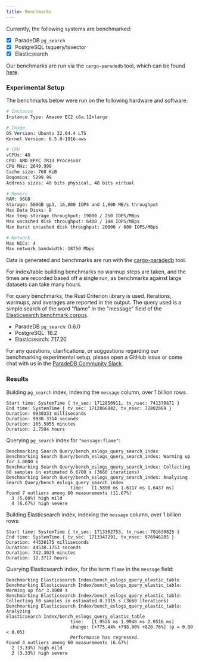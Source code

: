 ```yaml
---
title: Benchmarks
---
```


Currently, the following systems are benchmarked:

- [x] ParadeDB `pg_search`
- [x] PostgreSQL tsquery/tsvector
- [x] Elasticsearch

Our benchmarks are run via the `cargo-paradedb` tool, which can be found [here](https://github.com/paradedb/paradedb/tree/dev/cargo-paradedb).

### Experimental Setup

The benchmarks below were run on the following hardware and software:

```bash
# Instance
Instance Type: Amazon EC2 c6a.12xlarge

# Image
OS Version: Ubuntu 22.04.4 LTS
Kernel Version: 6.5.0-1016-aws

# CPU
vCPUs: 48
CPU: AMD EPYC 7R13 Processor
CPU MHz: 2649.998
Cache size: 768 KiB
Bogomips: 5299.99
Address sizes: 48 bits physical, 48 bits virtual

# Memory
RAM: 96GB
Storage: 500GB gp3, 16,000 IOPS and 1,000 MB/s throughput
Max Data Disks: 8
Max temp storage throughput: 19000 / 250 IOPS/MBps
Max uncached disk throughput: 6400 / 144 IOPS/MBps
Max burst uncached disk throughput: 20000 / 600 IOPS/MBps

# Network
Max NICs: 4
Max network bandwidth: 18750 Mbps
```

Data is generated and benchmarks are run with the [cargo-paradedb](/cargo-paradedb/README.md) tool.

For index/table building benchmarks no warmup steps are taken, and the times are recorded based off a single run, as benchmarks against large datasets can take many hours.

For query benchmarks, the Rust Criterion library is used. Iterations, warmups, and averages are reported in the output. The query used is a simple search of the word "flame" in the "message" field of the [Elasticsearch benchmark corpus](https://github.com/elastic/elasticsearch-opensearch-benchmark).

- ParadeDB `pg_search`: 0.6.0
- PostgreSQL: 16.2
- Elasticsearch: 7.17.20

For any questions, clarifications, or suggestions regarding our benchmarking experimental setup, please open a GitHub issue or come chat with us in the [ParadeDB Community Slack](https://join.slack.com/t/paradedbcommunity/shared_invite/zt-2lkzdsetw-OiIgbyFeiibd1DG~6wFgTQ).

### Results

Building `pg_search` index, indexing the `message` column, over 1 billion rows.

```text
Start time: SystemTime { tv_sec: 1712856911, tv_nsec: 741370871 }
End time: SystemTime { tv_sec: 1712866842, tv_nsec: 72802069 }
Duration: 9930331 milliseconds
Duration: 9930.3314 seconds
Duration: 165.5055 minutes
Duration: 2.7584 hours
```

Querying `pg_search` index for `"message:flame"`:

```text
Benchmarking Search Query/bench_eslogs_query_search_index
Benchmarking Search Query/bench_eslogs_query_search_index: Warming up for 3.0000 s
Benchmarking Search Query/bench_eslogs_query_search_index: Collecting 60 samples in estimated 6.6780 s (3660 iterations)
Benchmarking Search Query/bench_eslogs_query_search_index: Analyzing
Search Query/bench_eslogs_query_search_index
                        time:   [1.5890 ms 1.6117 ms 1.6437 ms]
Found 7 outliers among 60 measurements (11.67%)
  3 (5.00%) high mild
  4 (6.67%) high severe
```

Building Elasticsearch index, indexing the `message` column, over 1 billion rows:

```text
Start time: SystemTime { tv_sec: 1713302753, tv_nsec: 701639825 }
End time: SystemTime { tv_sec: 1713347291, tv_nsec: 876946205 }
Duration: 44538175 milliseconds
Duration: 44538.1753 seconds
Duration: 742.3029 minutes
Duration: 12.3717 hours
```

Querying Elasticsearch index, for the term `flame` in the `message` field:

```text
Benchmarking Elasticsearch Index/bench_eslogs_query_elastic_table
Benchmarking Elasticsearch Index/bench_eslogs_query_elastic_table: Warming up for 3.0000 s
Benchmarking Elasticsearch Index/bench_eslogs_query_elastic_table: Collecting 60 samples in estimated 8.3315 s (3660 iterations)
Benchmarking Elasticsearch Index/bench_eslogs_query_elastic_table: Analyzing
Elasticsearch Index/bench_eslogs_query_elastic_table
                        time:   [1.9526 ms 1.9948 ms 2.0516 ms]
                        change: [+775.44% +798.00% +820.76%] (p = 0.00 < 0.05)
                        Performance has regressed.
Found 4 outliers among 60 measurements (6.67%)
  2 (3.33%) high mild
  2 (3.33%) high severe
```
